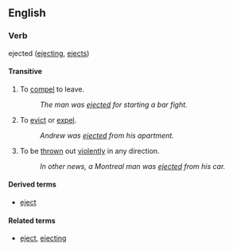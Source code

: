 ==English==
===Verb===
ejected ([[ejecting]], [[ejects]])

====Transitive====
# To [[compel]] to leave.
#: ''The man was [[ejected]] for starting a bar fight.''
# To [[evict]] or [[expel]].
#: ''Andrew was [[ejected]] from his apartment.''
# To be [[thrown]] out [[violently]] in any direction. 
#: ''In other news, a Montreal man was [[ejected]] from his car.''

====Derived terms====
*[[eject]]

====Related terms====
*[[eject]], [[ejecting]]